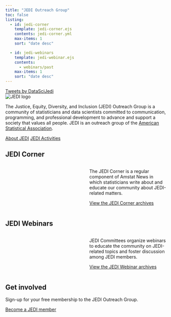 ```yaml
---
title: "JEDI Outreach Group"
toc: false
listing:
  - id: jedi-corner
    template: jedi-corner.ejs
    contents: jedi-corner.yml
    max-items: 1
    sort: "date desc"

  - id: jedi-webinars
    template: jedi-webinar.ejs
    contents: 
      - webinars/past
    max-items: 1
    sort: "date desc"
---
```


::: column-margin
```{=html}
<a class="twitter-timeline" data-width="350" data-tweet-limit="2" float="right" href="https://twitter.com/DataSciJedi?ref_src=twsrc%5Etfw">Tweets by DataSciJedi</a> <script async src="https://platform.twitter.com/widgets.js" charset="utf-8"></script>
```
:::

```{=html}
<img src="images/jedi-logo-wide.png" alt="JEDI logo" class="center">
```

The Justice, Equity, Diversity, and Inclusion (JEDI) Outreach Group is a community of statisticians and data scientists committed to communication, programming, and professional development to advance and support a society that values all people. JEDI is an outreach group of the [American Statistical Association](https://www.amstat.org/).

[About JEDI](about.qmd){.button .button1 .center} [JEDI Activities](activities.qmd){.button .button1 .center}

## JEDI Corner
:::: {.columns}

::: {.column width="50%" #jedi-corner}

:::

::: {.column width="50%"}
::: {.home-grid}
The JEDI Corner is a regular component of Amstat News in which statisticians write about and educate our community about JEDI-related matters.

[View the JEDI Corner archives](jedi-corner.qmd){.button .button1 .center-button}
:::
:::

::::

## JEDI Webinars
:::: {.columns}

::: {.column width="50%" #jedi-webinars}

:::

::: {.column width="50%"}
::: {.home-grid}
JEDI Committees organize webinars to educate the community on JEDI-related topics and foster discussion among JEDI members.

[View the JEDI Webinar archives](webinars.qmd){.button .button1 .center-button}
:::
:::

::::

## Get involved
Sign-up for your free membership to the JEDI Outreach Group.

[Become a JEDI member](get-involved.qmd){.button .button1 .center}
